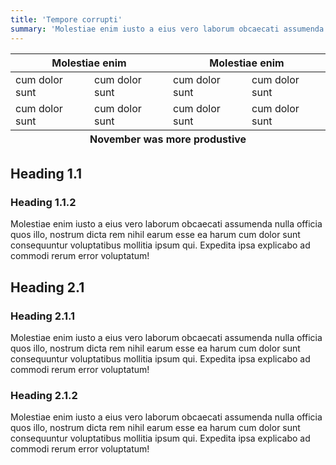 ```yaml
---
title: 'Tempore corrupti'
summary: 'Molestiae enim iusto a eius vero laborum obcaecati assumenda nulla officia quos illo.'
---
```


<table>
  <thead>
    <tr>
      <th colspan="2">Molestiae enim</th>
      <th colspan="2">Molestiae enim</th>
    </tr>
  </thead>

  <tbody>
    <tr>
      <td>cum dolor sunt</td>
      <td>cum dolor sunt</td>
      <td>cum dolor sunt</td>
      <td>cum dolor sunt</td>
    </tr>
    <tr>
      <td>cum dolor sunt</td>
      <td>cum dolor sunt</td>
      <td>cum dolor sunt</td>
      <td>cum dolor sunt</td>
    </tr>
  </tbody>
    
  <tfoot>
    <tr>
      <th colspan= "4">November was more produstive</th>
    </tr>
  </tfoot>
</table>

## Heading 1.1

### Heading 1.1.2

Molestiae enim iusto a eius vero laborum obcaecati assumenda nulla officia quos illo, nostrum dicta rem nihil earum esse ea harum cum dolor sunt consequuntur voluptatibus mollitia ipsum qui. Expedita ipsa explicabo ad commodi rerum error voluptatum!

## Heading 2.1

### Heading 2.1.1

Molestiae enim iusto a eius vero laborum obcaecati assumenda nulla officia quos illo, nostrum dicta rem nihil earum esse ea harum cum dolor sunt consequuntur voluptatibus mollitia ipsum qui. Expedita ipsa explicabo ad commodi rerum error voluptatum!

### Heading 2.1.2

Molestiae enim iusto a eius vero laborum obcaecati assumenda nulla officia quos illo, nostrum dicta rem nihil earum esse ea harum cum dolor sunt consequuntur voluptatibus mollitia ipsum qui. Expedita ipsa explicabo ad commodi rerum error voluptatum!
